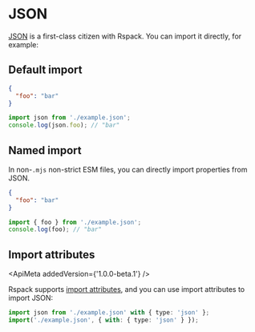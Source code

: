 
# JSON

[JSON](https://en.wikipedia.org/wiki/JSON) is a first-class citizen with Rspack. You can import it directly, for example:

## Default import

```json title="example.json"
{
  "foo": "bar"
}
```

```ts title="index.js"
import json from './example.json';
console.log(json.foo); // "bar"
```

## Named import

In non-`.mjs` non-strict ESM files, you can directly import properties from JSON.

```json title="example.json"
{
  "foo": "bar"
}
```

```ts title="index.js"
import { foo } from './example.json';
console.log(foo); // "bar"
```

## Import attributes

<ApiMeta addedVersion={'1.0.0-beta.1'} />

Rspack supports [import attributes](https://github.com/tc39/proposal-import-attributes), and you can use import attributes to import JSON:

```ts title="index.js"
import json from './example.json' with { type: 'json' };
import('./example.json', { with: { type: 'json' } });
```
